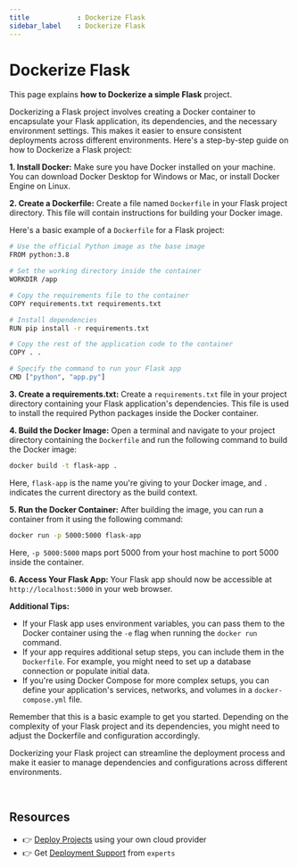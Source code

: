 ```yaml
---
title            : Dockerize Flask
sidebar_label    : Dockerize Flask
---
```


# Dockerize Flask

This page explains **how to Dockerize a simple Flask** project. 

Dockerizing a Flask project involves creating a Docker container to encapsulate your Flask application, its dependencies, and the necessary environment settings. 
This makes it easier to ensure consistent deployments across different environments. Here's a step-by-step guide on how to Dockerize a Flask project:

**1. Install Docker:**
Make sure you have Docker installed on your machine. You can download Docker Desktop for Windows or Mac, or install Docker Engine on Linux.

**2. Create a Dockerfile:**
Create a file named `Dockerfile` in your Flask project directory. This file will contain instructions for building your Docker image.

Here's a basic example of a `Dockerfile` for a Flask project:

```bash
# Use the official Python image as the base image
FROM python:3.8

# Set the working directory inside the container
WORKDIR /app

# Copy the requirements file to the container
COPY requirements.txt requirements.txt

# Install dependencies
RUN pip install -r requirements.txt

# Copy the rest of the application code to the container
COPY . .

# Specify the command to run your Flask app
CMD ["python", "app.py"]
```

**3. Create a requirements.txt:**
Create a `requirements.txt` file in your project directory containing your Flask application's dependencies. This file is used to install the required Python packages inside the Docker container.

**4. Build the Docker Image:**
Open a terminal and navigate to your project directory containing the `Dockerfile` and run the following command to build the Docker image:

```bash
docker build -t flask-app .
```

Here, `flask-app` is the name you're giving to your Docker image, and `.` indicates the current directory as the build context.

**5. Run the Docker Container:**
After building the image, you can run a container from it using the following command:

```bash
docker run -p 5000:5000 flask-app
```

Here, `-p 5000:5000` maps port 5000 from your host machine to port 5000 inside the container.

**6. Access Your Flask App:**
Your Flask app should now be accessible at `http://localhost:5000` in your web browser.

**Additional Tips:**

- If your Flask app uses environment variables, you can pass them to the Docker container using the `-e` flag when running the `docker run` command.
- If your app requires additional setup steps, you can include them in the `Dockerfile`. For example, you might need to set up a database connection or populate initial data.
- If you're using Docker Compose for more complex setups, you can define your application's services, networks, and volumes in a `docker-compose.yml` file.

Remember that this is a basic example to get you started. Depending on the complexity of your Flask project and its dependencies, you might need to adjust the Dockerfile and configuration accordingly.

Dockerizing your Flask project can streamline the deployment process and make it easier to manage dependencies and configurations across different environments.

<br />

## Resources

- 👉 [Deploy Projects](https://deploypro.dev/) using your own cloud provider
- 👉 Get [Deployment Support](https://deploypro.dev/support/) from `experts` 
